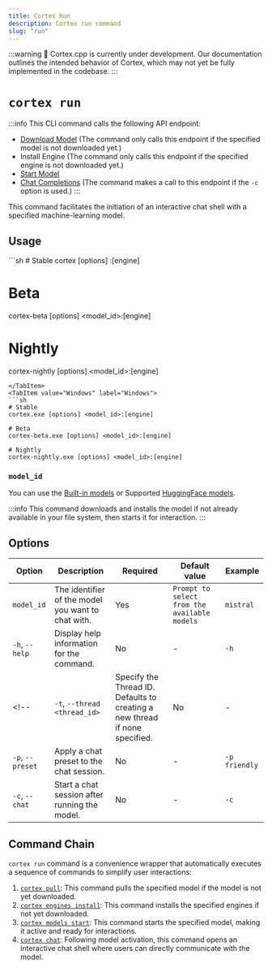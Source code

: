 ```yaml
---
title: Cortex Run
description: Cortex run command
slug: "run"
---
```



:::warning
🚧 Cortex.cpp is currently under development. Our documentation outlines the intended behavior of Cortex, which may not yet be fully implemented in the codebase.
:::

# `cortex run`
:::info
This CLI command calls the following API endpoint:
- [Download Model](/api-reference#tag/models/post/v1/models/{modelId}/pull) (The command only calls this endpoint if the specified model is not downloaded yet.)
- Install Engine (The command only calls this endpoint if the specified engine is not downloaded yet.)
- [Start Model](/api-reference#tag/models/post/v1/models/{modelId}/start)
- [Chat Completions](/api-reference#tag/inference/post/v1/chat/completions) (The command makes a call to this endpoint if the `-c` option is used.)
:::

This command facilitates the initiation of an interactive chat shell with a specified machine-learning model.

## Usage
<Tabs>
  <TabItem value="MacOs/Linux" label="MacOs/Linux">
  ```sh
  # Stable
  cortex [options] <model_id>:[engine]

  # Beta
  cortex-beta [options] <model_id>:[engine]

  # Nightly
  cortex-nightly [options] <model_id>:[engine]
  ```
  </TabItem>
  <TabItem value="Windows" label="Windows">
  ```sh
  # Stable
  cortex.exe [options] <model_id>:[engine]
  
  # Beta
  cortex-beta.exe [options] <model_id>:[engine]

  # Nightly
  cortex-nightly.exe [options] <model_id>:[engine]
  ```
  </TabItem>
</Tabs>

### `model_id`
You can use the [Built-in models](/docs/hub/cortex-hub) or Supported [HuggingFace models](/docs/hub/hugging-face).

:::info
This command downloads and installs the model if not already available in your file system, then starts it for interaction.
:::


## Options

| Option                      | Description                                                                 | Required | Default value                                | Example                |
|-----------------------------|-----------------------------------------------------------------------------|----------|----------------------------------------------|------------------------|
| `model_id`                  | The identifier of the model you want to chat with.                          | Yes       | `Prompt to select from the available models` | `mistral`       |
| `-h`, `--help`                | Display help information for the command.                                   | No       | -                                            | `-h`               |
<!-- | `-t`, `--thread <thread_id>`  | Specify the Thread ID. Defaults to creating a new thread if none specified. | No       | -                                            | `-t jan_1717650808`       |
| `-p`, `--preset`              | Apply a chat preset to the chat session.                                    | No       | -                                            | `-p friendly`    |
| `-c`, `--chat`                | Start a chat session after running the model.                                   | No       | -                                            | `-c`               | -->



## Command Chain

`cortex run` command is a convenience wrapper that automatically executes a sequence of commands to simplify user interactions:

1. [`cortex pull`](/docs/cli/models/): This command pulls the specified model if the model is not yet downloaded.
2. [`cortex engines install`](/docs/cli/engines/): This command installs the specified engines if not yet downloaded.
3. [`cortex models start`](/docs/cli/models/): This command starts the specified model, making it active and ready for interactions.
4. [`cortex chat`](/docs/cli/chat): Following model activation, this command opens an interactive chat shell where users can directly communicate with the model.
